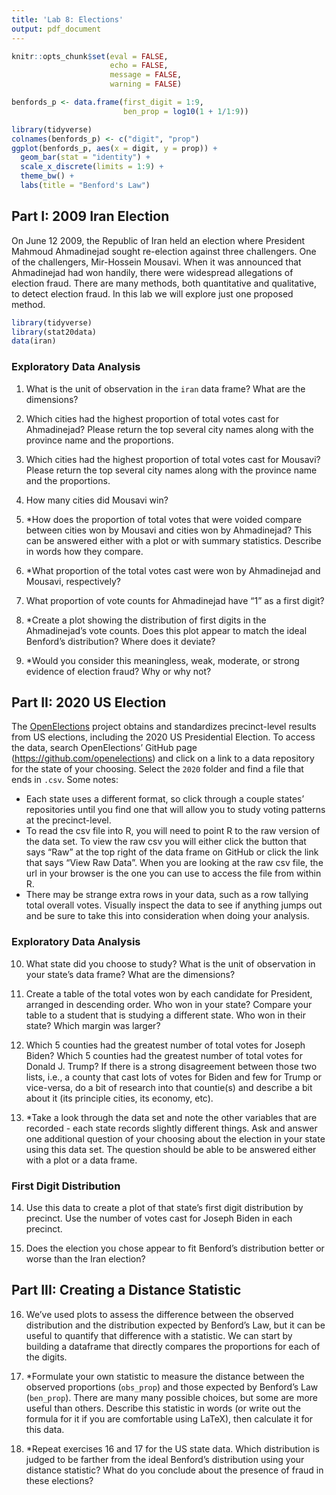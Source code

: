 ```yaml
---
title: 'Lab 8: Elections'
output: pdf_document
---
```


```r
knitr::opts_chunk$set(eval = FALSE, 
                      echo = FALSE,
                      message = FALSE,
                      warning = FALSE)
```

```r
benfords_p <- data.frame(first_digit = 1:9, 
                         ben_prop = log10(1 + 1/1:9))
```

```r
library(tidyverse)
colnames(benfords_p) <- c("digit", "prop")
ggplot(benfords_p, aes(x = digit, y = prop)) +
  geom_bar(stat = "identity") +
  scale_x_discrete(limits = 1:9) +
  theme_bw() +
  labs(title = "Benford's Law")
```

## Part I: 2009 Iran Election

On June 12 2009, the Republic of Iran held an election where President Mahmoud Ahmadinejad sought re-election against three challengers. One of the challengers, Mir-Hossein Mousavi. When it was announced that Ahmadinejad had won handily, there were widespread allegations of election fraud. There are many methods, both quantitative and qualitative, to detect election fraud. In this lab we will explore just one proposed method.

```r
library(tidyverse)
library(stat20data)
data(iran)
```

### Exploratory Data Analysis

1. What is the unit of observation in the `iran` data frame? What are the dimensions?

2. Which cities had the highest proportion of total votes cast for Ahmadinejad? Please return the top several city names along with the province name and the proportions. 

3. Which cities had the highest proportion of total votes cast for Mousavi? Please return the top several city names along with the province name and the proportions. 

4. How many cities did Mousavi win?

5. *How does the proportion of total votes that were voided compare between cities won by Mousavi and cities won by Ahmadinejad? This can be answered either with a plot or with summary statistics. Describe in words how they compare.

6. *What proportion of the total votes cast were won by Ahmadinejad and Mousavi, respectively?

7.  What proportion of vote counts for Ahmadinejad have "1" as a first digit?

8. *Create a plot showing the distribution of first digits in the Ahmadinejad's vote counts. Does this plot appear to match the ideal Benford's distribution? Where does it deviate?

9. *Would you consider this meaningless, weak, moderate, or strong evidence of election fraud? Why or why not?

## Part II: 2020 US Election

The [OpenElections](http://www.openelections.net) project obtains and standardizes precinct-level results from US elections, including the 2020 US Presidential Election. To access the data, search OpenElections' GitHub page ([https://github.com/openelections](https://github.com/openelections)) and click on a link to a data repository for the state of your choosing. Select the `2020` folder and find a file that ends in `.csv`. Some notes:

- Each state uses a different format, so click through a couple states' repositories until you find one that will allow you to study voting patterns at the precinct-level.
- To read the csv file into R, you will need to point R to the raw version of the data set. To view the raw csv you will either click the button that says "Raw" at the top right of the data frame on GitHub or click the link that says "View Raw Data". When you are looking at the raw csv file, the url in your browser is the one you can use to access the file from within R.
- There may be strange extra rows in your data, such as a row tallying total overall votes. Visually inspect the data to see if anything jumps out and be sure to take this into consideration when doing your analysis.


### Exploratory Data Analysis

10. What state did you choose to study? What is the unit of observation in your state's data frame? What are the dimensions?

11. Create a table of the total votes won by each candidate for President, arranged in descending order. Who won in your state? Compare your table to a student that is studying a different state. Who won in their state? Which margin was larger?

12. Which 5 counties had the greatest number of total votes for Joseph Biden? Which 5 counties had the greatest number of total votes for Donald J. Trump? If there is a strong disagreement between those two lists, i.e., a county that cast lots of votes for Biden and few for Trump or vice-versa, do a bit of research into that countie(s) and describe a bit about it (its principle cities, its economy, etc). 

13. *Take a look through the data set and note the other variables that are recorded - each state records slightly different things. Ask and answer one additional question of your choosing about the election in your state using this data set. The question should be able to be answered either with a plot or a data frame.


### First Digit Distribution

14. Use this data to create a plot of that state's first digit distribution by precinct. Use the number of votes cast for Joseph Biden in each precinct.

15. Does the election you chose appear to fit Benford's distribution better or worse than the Iran election?

## Part III: Creating a Distance Statistic

16. We've used plots to assess the difference between the observed distribution and the distribution expected by Benford's Law, but it can be useful to quantify that difference with a statistic. We can start by building a dataframe that directly compares the proportions for each of the digits.

17. *Formulate your own statistic to measure the distance between the observed proportions (`obs_prop`) and those expected by Benford's Law (`ben_prop`).  There are many many possible choices, but some are more useful than others. Describe this statistic in words (or write out the formula for it if you are comfortable using LaTeX), then calculate it for this data.

18. *Repeat exercises 16 and 17 for the US state data. Which distribution is judged to be farther from the ideal Benford's distribution using your distance statistic? What do you conclude about the presence of fraud in these elections?


